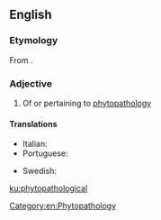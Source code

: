 ==English==

===Etymology===
From {{affix|en|phyto-|pathological}}.

===Adjective===
{{en-adj}}

# Of or pertaining to [[phytopathology]]

====Translations====
{{trans-top|pertaining to phytopathology}}
* Italian: {{t+|it|fitopatologico}}
* Portuguese: {{t|pt|fitopatológico}}
{{trans-mid}}
* Swedish: {{t|sv|växtpatologisk}}
{{trans-bottom}}

[[Category:en:Phytopathology]]

[[ku:phytopathological]]